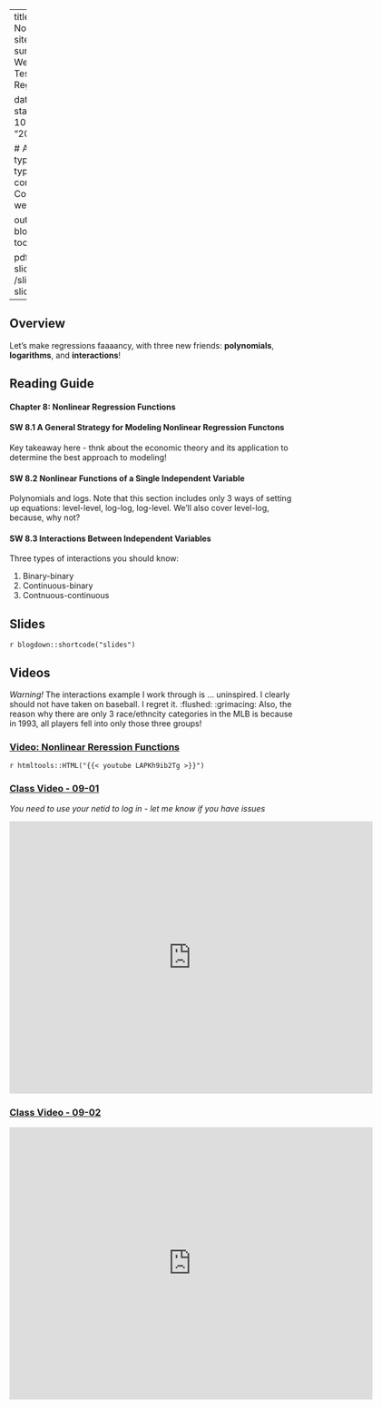 

---
title: Week 9 - Nonlinear Regression
sitetitle: Week 9
summary: "EC200 - Week 9 Hypothesis Testing with Multiple Regression (CH8)"

date: "2020-10-09"
start_date: "2020-10-26"
end_date: "2020-10-30"

  
  # Academic page type (do not modify).
type: docs
menu:
  content:
    parent: Course content
    weight: 8
    
output:
  blogdown::html_page:
    toc: true

pdf: /slides/ch8-slides.pdf
thumb: /slides/ch8-slides.png



---

## Overview

Let's make regressions faaaancy, with three new friends: **polynomials**, **logarithms**, and **interactions**! 

## Reading Guide

#### **Chapter 8: Nonlinear Regression Functions**

#### **SW 8.1** A General Strategy for Modeling Nonlinear Regression Functons

Key takeaway here - thnk about the economic theory and its application to determine the best approach to modeling! 


#### **SW 8.2** Nonlinear Functions of a Single Independent Variable 

Polynomials and logs. Note that this section includes only 3 ways of setting up equations: level-level, log-log, log-level. We'll also cover level-log, because, why not?

#### **SW 8.3** Interactions Between Independent Variables

Three types of interactions you should know: 

1. Binary-binary
2. Continuous-binary
3. Contnuous-continuous



## Slides

`r blogdown::shortcode("slides")`

## Videos

*Warning!* The interactions example I work through is ... uninspired. I clearly should not have taken on baseball. I regret it. :flushed: :grimacing: Also, the reason why there are only 3 race/ethncity categories in the MLB is because in 1993, all players fell into only those three groups!

### [Video: Nonlinear Reression Functions](https://youtu.be/LAPKh9ib2Tg )
`r htmltools::HTML("{{< youtube LAPKh9ib2Tg >}}")`

### [Class Video - 09-01](https://streaming.uvm.edu/media/embed/iM9eQzi/) 

*You need to use your netid to log in - let me know if you have issues*


 <iframe src="https://streaming.uvm.edu/media/embed/iM9eQzi/" width="640" height="480" frameborder="0" allowfullscreen></iframe>

### [Class Video - 09-02](https://streaming.uvm.edu/media/embed/UIrJ4nU/) 

<iframe src="https://streaming.uvm.edu/media/embed/UIrJ4nU/" width="640" height="480" frameborder="0" allowfullscreen></iframe>
